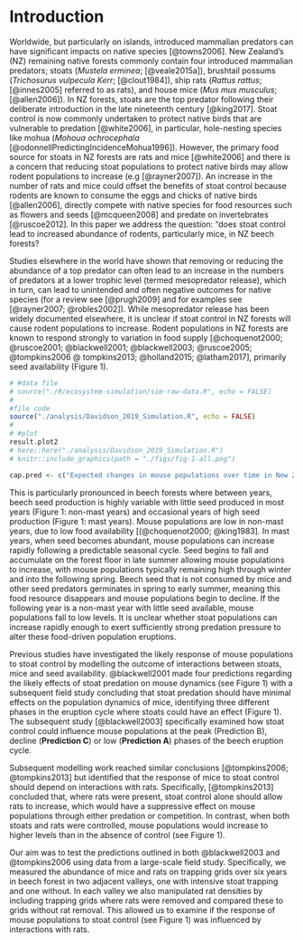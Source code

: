 # Introduction {#intro}

Worldwide, but particularly on islands, introduced mammalian predators can have significant impacts on native species [@towns2006]. New Zealand's (NZ) remaining native forests commonly contain four introduced mammalian predators; stoats (*Mustela erminea*; [@veale2015a]), brushtail possums (*Trichosurus vulpecula Kerr*; [@clout1984]), ship rats (*Rattus rattus*; [@innes2005] referred to as rats), and house mice (*Mus mus musculus*; [@allen2006]). In NZ forests, stoats are the top predator following their deliberate introduction in the late nineteenth century [@king2017]. Stoat control is now commonly undertaken to protect native birds that are vulnerable to predation [@white2006], in particular, hole-nesting species like mohua (*Mohoua ochrocephala* [@odonnellPredictingIncidenceMohua1996]). However, the primary food source for stoats in NZ forests are rats and mice [@white2006] and there is a concern that reducing stoat populations to protect native birds may allow rodent populations to increase (e.g [@rayner2007]). An increase in the number of rats and mice could offset the benefits of stoat control because rodents are known to consume the eggs and chicks of native birds [@allen2006], directly compete with native species for food resources such as flowers and seeds [@mcqueen2008] and predate on invertebrates [@ruscoe2012]. In this paper we address the question: "does stoat control lead to increased abundance of rodents, particularly mice, in NZ beech forests?

Studies elsewhere in the world have shown that removing or reducing the abundance of a top predator can often lead to an increase in the numbers of predators at a lower trophic level (termed mesopredator release), which in turn, can lead to unintended and often negative outcomes for native species (for a review see [@prugh2009] and for examples see [@rayner2007; @robles2002]). While mesopredator release has been widely documented elsewhere, it is unclear if stoat control in NZ forests will cause rodent populations to increase. Rodent populations in NZ forests are known to respond strongly to variation in food supply [@choquenot2000; @ruscoe2001; @blackwell2001; @blackwell2003; @ruscoe2005; @tompkins2006 @ tompkins2013; @holland2015;  @latham2017], primarily seed availability (Figure 1).

```r
# #data file
# source("./R/ecosystem-simulation/sim-raw-data.R", echo = FALSE)
# 
#file code
source("./analysis/Davidson_2019_Simulation.R", echo = FALSE)
# 
# #plot
result.plot2
# here::here("./analysis/Davidson_2019_Simulation.R")
# knitr::include_graphics(path = "./figs/fig-1-all.png")

cap.pred <- c("Expected changes in mouse populations over time in New Zealand forests (bottom panel) in response to changes in seed avaliability (top panel) during mast and non-mast years. Where the predicted response of mouse populations to stoat control. In the bottom panel, labelled arrows (A-D) show the four previously predicted outcomes of stoat removal that we have tested in this paper. A) during non-mast years when little seed is avaliable, B) at the peak of mouse abundance (during winter and spring in mast years), C) mouse populations should increase in size more rapidly in response to increased seed avaliability in mast years with stoat control than without; D) mouse populations should decline from peak abundance more slowly in mast years with stoat control than without.")
```

This is particularly pronounced in beech forests where between years, beech seed production is highly variable with little seed produced in most years (Figure 1: non-mast years) and occasional years of high seed production (Figure 1: mast years). Mouse populations are low in non-mast years, due to low food availability [(@choquenot2000; @king1983]. In mast years, when seed becomes abundant, mouse populations can increase rapidly following a predictable seasonal cycle. Seed begins to fall and accumulate on the forest floor in late summer allowing mouse populations to increase, with mouse populations typically remaining high through winter and into the following spring. Beech seed that is not consumed by mice and other seed predators germinates in spring to early summer, meaning this food resource disappears and mouse populations begin to decline. If the following year is a non-mast year with little seed available, mouse populations fall to low levels. It is unclear whether stoat populations can increase rapidly enough to exert sufficiently strong predation pressure to alter these food-driven population eruptions.

Previous studies have investigated the likely response of mouse populations to stoat control by modelling the outcome of interactions between stoats, mice and seed availability. @blackwell2001 made four predictions regarding the likely effects of stoat predation on mouse dynamics (see Figure 1) with a subsequent field study concluding that stoat predation should have minimal effects on the population dynamics of mice, identifying three different phases in the eruption cycle where stoats could have an effect (Figure 1). The subsequent study [@blackwell2003] specifically examined how stoat control could influence mouse populations at the peak (Prediction B), decline (**Prediction C**) or low (**Prediction A**) phases of the beech eruption cycle.

Subsequent modelling work reached similar conclusions [@tompkins2006; @tompkins2013] but identified that the response of mice to stoat control should depend on interactions with rats. Specifically, [@tompkins2013] concluded that, where rats were present, stoat control alone should allow rats to increase, which would have a suppressive effect on mouse populations through either predation or competition. In contrast, when both stoats and rats were controlled, mouse populations would increase to higher levels than in the absence of control (see Figure 1).

Our aim was to test the predictions outlined in both @blackwell2003 and @tompkins2006 using data from a large-scale field study. Specifically, we measured the abundance of mice and rats on trapping grids over six years in beech forest in two adjacent valleys, one with intensive stoat trapping and one without. In each valley we also manipulated rat densities by including trapping grids where rats were removed and compared these to grids without rat removal. This allowed us to examine if the response of mouse populations to stoat control (see Figure 1) was influenced by interactions with rats.